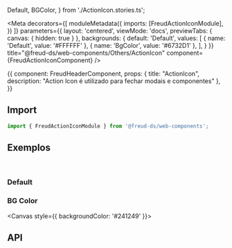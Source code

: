   Default,
  BGColor,
} from './ActionIcon.stories.ts';

<Meta
  decorators={[
    moduleMetadata({
      imports: [FreudActionIconModule],
    })
  ]}
  parameters={{
    layout: 'centered',
    viewMode: 'docs',
    previewTabs: {
      canvas: { hidden: true }
    },
    backgrounds: {
      default: 'Default',
      values: [
        { name: 'Default', value: '#FFFFFF' },
        { name: 'BgColor', value: '#6732D1' },
      ],
    }
  }}
title="@freud-ds/web-components/Others/ActionIcon" component={FreudActionIconComponent} />

<Story name="Storyname-hidden">
  {{
    component: FreudHeaderComponent,
    props: {
      title: "ActionIcon",
      description: "Action Icon é utilizado para fechar modais e componentes"
    },
  }}
</Story>

## <a id="importing"></a>Import

```ts
import { FreudActionIconModule } from '@freud-ds/web-components';
```


## <a id="exemplos"></a>Exemplos
<br />

### Default
<Canvas>
  <Story story={Default}/>
</Canvas>

### BG Color
<Canvas style={{ backgroundColor: '#241249' }}>
  <Story story={BGColor}/>
</Canvas>

## <a id="api"></a>API

<ArgsTable of={FreudActionIconComponent} />
